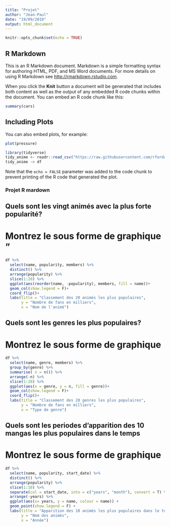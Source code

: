 ```yaml
---
title: "Projet"
author: "Jean-Paul"
date: "19/09/2019"
output: html_document
---
```


```r
knitr::opts_chunk$set(echo = TRUE)
```

## R Markdown

This is an R Markdown document. Markdown is a simple formatting syntax for authoring HTML, PDF, and MS Word documents. For more details on using R Markdown see <http://rmarkdown.rstudio.com>.

When you click the **Knit** button a document will be generated that includes both content as well as the output of any embedded R code chunks within the document. You can embed an R code chunk like this:

```r
summary(cars)
```

## Including Plots

You can also embed plots, for example:

```r
plot(pressure)
```

```r
library(tidyverse)
tidy_anime <- readr::read_csv("https://raw.githubusercontent.com/rfordatascience/tidytuesday/master/data/2019/2019-04-23/tidy_anime.csv")
tidy_anime -> df
```

Note that the `echo = FALSE` parameter was added to the code chunk to prevent printing of the R code that generated the plot.

### Projet R mardown

## Quels sont les vingt animés avec la plus forte popularité? 
# Montrez le sous forme de graphique                    "

```r
df %>%
  select(name, popularity, members) %>%
  distinct() %>%
  arrange(popularity) %>%
  slice(1:20) %>%
  ggplot(aes(reorder(name, -popularity), members, fill = name))+
  geom_col(show.legend = F)+
  coord_flip()+
  labs(title = "Classement des 20 animés les plus populaires",
       y = "Nombre de fans en milliers",
       x = "Nom de l'animé")
````

## Quels sont les genres les plus populaires?
# Montrez le sous forme de graphique

```r
df %>%
  select(name, genre, members) %>%
  group_by(genre) %>%
  summarise( n = n()) %>%
  arrange(-n) %>%
  slice(1:20) %>%
  ggplot(aes(x = genre, y = n, fill = genre))+
  geom_col(show.legend = F)+
  coord_flip()+
  labs(title = "Classement des 20 genres les plus populaires",
       y = "Nombre de fans en milliers",
       x = "Type de genre")
````

## Quels sont les periodes d'apparition des 10 mangas les plus populaires dans le temps
# Montrez le sous forme de graphique

```r
df %>%
  select(name, popularity, start_date) %>%
  distinct() %>%
  arrange(popularity) %>%
  slice(1:10) %>%
  separate(col = start_date, into = c("years", "month"), convert = T) %>%
  arrange(-years) %>%
  ggplot(aes(x= years, y = name, colour = name)) +
  geom_point(show.legend = F) +
  labs(title = "Apparition des 10 animés les plus populaires dans le temps",
       y = "Nom des animés",
       x = "Année")
  
```




